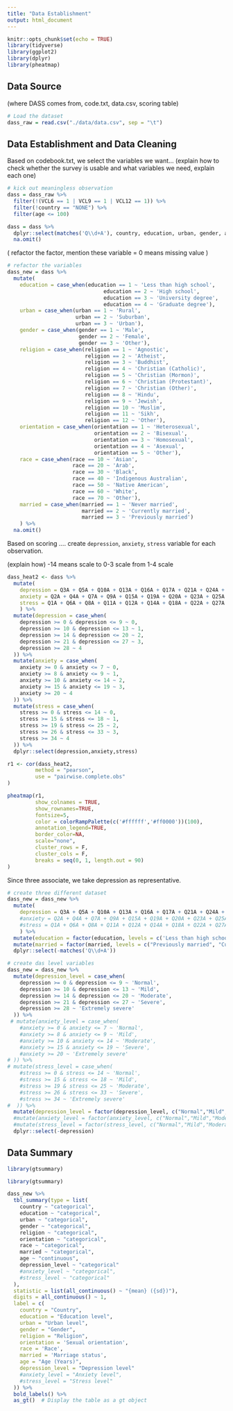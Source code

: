 ```yaml
---
title: "Data Establishment"
output: html_document
---
```


```r
knitr::opts_chunk$set(echo = TRUE)
library(tidyverse)
library(ggplot2)
library(dplyr)
library(pheatmap)
```

## Data Source

(where DASS comes from, code.txt, data.csv, scoring table)

```r
# Load the dataset
dass_raw = read.csv("./data/data.csv", sep = "\t")
```

## Data Establishment and Data Cleaning

Based on codebook.txt, we select the variables we want... (explain how to check whether the survey is usable and what variables we need, explain each one)

```r
# kick out meaningless observation
dass = dass_raw %>%
  filter(!(VCL6 == 1 | VCL9 == 1 | VCL12 == 1)) %>%
  filter(!country == "NONE") %>%
  filter(age <= 100)

dass = dass %>%
  dplyr::select(matches('Q\\d+A'), country, education, urban, gender, age, religion, orientation, race, married) %>%
  na.omit()
```

( refactor the factor, mention these variable = 0 means missing value )

```r
# refactor the variables
dass_new = dass %>%
  mutate(
    education = case_when(education == 1 ~ 'Less than high school', 
                               education == 2 ~ 'High school', 
                               education == 3 ~ 'University degree', 
                               education == 4 ~ 'Graduate degree'),
    urban = case_when(urban == 1 ~ 'Rural',
                      urban == 2 ~ 'Suburban', 
                      urban == 3 ~ 'Urban'),
    gender = case_when(gender == 1 ~ 'Male',
                       gender == 2 ~ 'Female',
                       gender == 3 ~ 'Other'),
    religion = case_when(religion == 1 ~ 'Agnostic', 
                         religion == 2 ~ 'Atheist', 
                         religion == 3 ~ 'Buddhist', 
                         religion == 4 ~ 'Christian (Catholic)', 
                         religion == 5 ~ 'Christian (Mormon)', 
                         religion == 6 ~ 'Christian (Protestant)', 
                         religion == 7 ~ 'Christian (Other)', 
                         religion == 8 ~ 'Hindu', 
                         religion == 9 ~ 'Jewish', 
                         religion == 10 ~ 'Muslim', 
                         religion == 11 ~ 'Sikh', 
                         religion == 12 ~ 'Other'),
    orientation = case_when(orientation == 1 ~ 'Heterosexual', 
                            orientation == 2 ~ 'Bisexual', 
                            orientation == 3 ~ 'Homosexual', 
                            orientation == 4 ~ 'Asexual', 
                            orientation == 5 ~ 'Other'),
    race = case_when(race == 10 ~ 'Asian', 
                     race == 20 ~ 'Arab', 
                     race == 30 ~ 'Black', 
                     race == 40 ~ 'Indigenous Australian', 
                     race == 50 ~ 'Native American', 
                     race == 60 ~ 'White', 
                     race == 70 ~ 'Other'),
    married = case_when(married == 1 ~ 'Never married', 
                        married == 2 ~ 'Currently married', 
                        married == 3 ~ 'Previously married')
    ) %>%
  na.omit()
```

Based on scoring .... create `depression`, `anxiety`, `stress` variable for each observation.

(explain how) -14 means scale to 0-3 scale from 1-4 scale

```r
dass_heat2 <- dass %>%
  mutate(
    depression = Q3A + Q5A + Q10A + Q13A + Q16A + Q17A + Q21A + Q24A + Q26A + Q31A + Q34A + Q37A + Q38A + Q42A - 14,
    anxiety = Q2A + Q4A + Q7A + Q9A + Q15A + Q19A + Q20A + Q23A + Q25A + Q28A + Q30A + Q36A + Q40A + Q41A - 14,
    stress = Q1A + Q6A + Q8A + Q11A + Q12A + Q14A + Q18A + Q22A + Q27A + Q29A + Q32A + Q33A + Q35A + Q39A - 14
    ) %>%
  mutate(depression = case_when(
    depression >= 0 & depression <= 9 ~ 0,
    depression >= 10 & depression <= 13 ~ 1,
    depression >= 14 & depression <= 20 ~ 2,
    depression >= 21 & depression <= 27 ~ 3,
    depression >= 28 ~ 4
  )) %>%
  mutate(anxiety = case_when(
    anxiety >= 0 & anxiety <= 7 ~ 0,
    anxiety >= 8 & anxiety <= 9 ~ 1,
    anxiety >= 10 & anxiety <= 14 ~ 2,
    anxiety >= 15 & anxiety <= 19 ~ 3,
    anxiety >= 20 ~ 4
  )) %>%
  mutate(stress = case_when(
    stress >= 0 & stress <= 14 ~ 0,
    stress >= 15 & stress <= 18 ~ 1,
    stress >= 19 & stress <= 25 ~ 2,
    stress >= 26 & stress <= 33 ~ 3,
    stress >= 34 ~ 4
  )) %>%
  dplyr::select(depression,anxiety,stress)

r1 <- cor(dass_heat2,
         method = "pearson",
         use = "pairwise.complete.obs"
) 

pheatmap(r1, 
         show_colnames = TRUE,   
         show_rownames=TRUE,    
         fontsize=5,             
         color = colorRampPalette(c('#ffffff','#ff0000'))(100), 
         annotation_legend=TRUE, 
         border_color=NA,        
         scale="none",            
         cluster_rows = F,
         cluster_cols = F,
         breaks = seq(0, 1, length.out = 90)
)
```

Since three associate, we take depression as representative.

```r
# create three different dataset
dass_new = dass_new %>%
  mutate(
    depression = Q3A + Q5A + Q10A + Q13A + Q16A + Q17A + Q21A + Q24A + Q26A + Q31A + Q34A + Q37A + Q38A + Q42A - 14,
    #anxiety = Q2A + Q4A + Q7A + Q9A + Q15A + Q19A + Q20A + Q23A + Q25A + Q28A + Q30A + Q36A + Q40A + Q41A - 14,
    #stress = Q1A + Q6A + Q8A + Q11A + Q12A + Q14A + Q18A + Q22A + Q27A + Q29A + Q32A + Q33A + Q35A + Q39A - 14
    ) %>%
  mutate(education = factor(education, levels = c('Less than high school', 'High school', 'University degree', 'Graduate degree'))) %>%
  mutate(married = factor(married, levels = c("Previously married", "Currently married", "Never married"))) %>%
  dplyr::select(-matches('Q\\d+A'))

# create das level variables
dass_new = dass_new %>%
  mutate(depression_level = case_when(
    depression >= 0 & depression <= 9 ~ 'Normal',
    depression >= 10 & depression <= 13 ~ 'Mild',
    depression >= 14 & depression <= 20 ~ 'Moderate',
    depression >= 21 & depression <= 27 ~ 'Severe',
    depression >= 28 ~ 'Extremely severe'
  )) %>%
 # mutate(anxiety_level = case_when(
    #anxiety >= 0 & anxiety <= 7 ~ 'Normal',
    #anxiety >= 8 & anxiety <= 9 ~ 'Mild',
    #anxiety >= 10 & anxiety <= 14 ~ 'Moderate',
    #anxiety >= 15 & anxiety <= 19 ~ 'Severe',
    #anxiety >= 20 ~ 'Extremely severe'
# )) %>%
# mutate(stress_level = case_when(
    #stress >= 0 & stress <= 14 ~ 'Normal',
    #stress >= 15 & stress <= 18 ~ 'Mild',
    #stress >= 19 & stress <= 25 ~ 'Moderate',
    #stress >= 26 & stress <= 33 ~ 'Severe',
    #stress >= 34 ~ 'Extremely severe'
#  )) %>%
  mutate(depression_level = factor(depression_level, c("Normal","Mild","Moderate","Severe","Extremely severe"))) %>%
  #mutate(anxiety_level = factor(anxiety_level, c("Normal","Mild","Moderate","Severe","Extremely severe"))) %>%
  #mutate(stress_level = factor(stress_level, c("Normal","Mild","Moderate","Severe","Extremely severe"))) %>%
  dplyr::select(-depression)
```

## Data Summary

```r
library(gtsummary)

library(gtsummary)

dass_new %>%
  tbl_summary(type = list(
    country ~ "categorical", 
    education ~ "categorical", 
    urban ~ "categorical", 
    gender ~ "categorical",
    religion ~ "categorical",
    orientation ~ "categorical",
    race ~ "categorical",
    married ~ "categorical",
    age ~ "continuous", 
    depression_level ~ "categorical"
    #anxiety_level ~ "categorical",
    #stress_level ~ "categorical"
  ), 
  statistic = list(all_continuous() ~ "{mean} ({sd})"), 
  digits = all_continuous() ~ 1,
  label = c(
    country = "Country",
    education = "Education level",
    urban = "Urban level",
    gender = "Gender",
    religion = "Religion",
    orientation = 'Sexual orientation',
    race = 'Race',
    married = 'Marriage status',
    age = "Age (Years)",
    depression_level = "Depression level"
    #anxiety_level = "Anxiety level",
    #stress_level = "Stress level"
  )) %>%
  bold_labels() %>%
  as_gt()  # Display the table as a gt object

```
